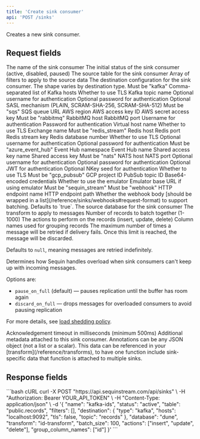 ```yaml
---
title: 'Create sink consumer'
api: 'POST /sinks'
---
```



Creates a new sink consumer.

## Request fields

<ParamField body="name" type="string" required>
  The name of the sink consumer
</ParamField>

<ParamField body="status" type="string" required>
  The initial status of the sink consumer (active, disabled, paused)
</ParamField>

<ParamField body="table" type="string" required>
  The source table for the sink consumer
</ParamField>

<ParamField body="filters" type="array">
  Array of filters to apply to the source data
</ParamField>

<ParamField body="destination" type="object" required>
  The destination configuration for the sink consumer. The shape varies by destination type.
  <Expandable title="Kafka">
    <ParamField body="type" type="string" required>
      Must be "kafka"
    </ParamField>
    <ParamField body="hosts" type="string" required>
      Comma-separated list of Kafka hosts
    </ParamField>
    <ParamField body="tls" type="boolean">
      Whether to use TLS
    </ParamField>
    <ParamField body="topic" type="string" required>
      Kafka topic name
    </ParamField>
    <ParamField body="username" type="string">
      Optional username for authentication
    </ParamField>
    <ParamField body="password" type="string">
      Optional password for authentication
    </ParamField>
    <ParamField body="sasl_mechanism" type="string">
      Optional SASL mechanism (PLAIN, SCRAM-SHA-256, SCRAM-SHA-512)
    </ParamField>
  </Expandable>

  <Expandable title="SQS">
    <ParamField body="type" type="string" required>
      Must be "sqs"
    </ParamField>
    <ParamField body="queue_url" type="string" required>
      SQS queue URL
    </ParamField>
    <ParamField body="region" type="string" required>
      AWS region
    </ParamField>
    <ParamField body="access_key_id" type="string" required>
      AWS access key ID
    </ParamField>
    <ParamField body="secret_access_key" type="string" required>
      AWS secret access key
    </ParamField>
  </Expandable>

  <Expandable title="RabbitMQ">
    <ParamField body="type" type="string" required>
      Must be "rabbitmq"
    </ParamField>
    <ParamField body="host" type="string" required>
      RabbitMQ host
    </ParamField>
    <ParamField body="port" type="integer" required>
      RabbitMQ port
    </ParamField>
    <ParamField body="username" type="string" required>
      Username for authentication
    </ParamField>
    <ParamField body="password" type="string" required>
      Password for authentication
    </ParamField>
    <ParamField body="virtual_host" type="string" required>
      Virtual host name
    </ParamField>
    <ParamField body="tls" type="boolean">
      Whether to use TLS
    </ParamField>
    <ParamField body="exchange" type="string" required>
      Exchange name
    </ParamField>
  </Expandable>

  <Expandable title="Redis Stream">
    <ParamField body="type" type="string" required>
      Must be "redis_stream"
    </ParamField>
    <ParamField body="host" type="string" required>
      Redis host
    </ParamField>
    <ParamField body="port" type="integer" required>
      Redis port
    </ParamField>
    <ParamField body="stream_key" type="string" required>
      Redis stream key
    </ParamField>
    <ParamField body="database" type="integer">
      Redis database number
    </ParamField>
    <ParamField body="tls" type="boolean">
      Whether to use TLS
    </ParamField>
    <ParamField body="username" type="string">
      Optional username for authentication
    </ParamField>
    <ParamField body="password" type="string">
      Optional password for authentication
    </ParamField>
  </Expandable>

  <Expandable title="Azure Event Hub">
    <ParamField body="type" type="string" required>
      Must be "azure_event_hub"
    </ParamField>
    <ParamField body="namespace" type="string" required>
      Event Hub namespace
    </ParamField>
    <ParamField body="event_hub_name" type="string" required>
      Event Hub name
    </ParamField>
    <ParamField body="shared_access_key_name" type="string" required>
      Shared access key name
    </ParamField>
    <ParamField body="shared_access_key" type="string" required>
      Shared access key
    </ParamField>
  </Expandable>

  <Expandable title="NATS">
    <ParamField body="type" type="string" required>
      Must be "nats"
    </ParamField>
    <ParamField body="host" type="string" required>
      NATS host
    </ParamField>
    <ParamField body="port" type="integer" required>
      NATS port
    </ParamField>
    <ParamField body="username" type="string">
      Optional username for authentication
    </ParamField>
    <ParamField body="password" type="string">
      Optional password for authentication
    </ParamField>
    <ParamField body="jwt" type="string">
      Optional JWT for authentication
    </ParamField>
    <ParamField body="nkey_seed" type="string">
      Optional NKey seed for authentication
    </ParamField>
    <ParamField body="tls" type="boolean">
      Whether to use TLS
    </ParamField>
  </Expandable>

  <Expandable title="GCP PubSub">
    <ParamField body="type" type="string" required>
      Must be "gcp_pubsub"
    </ParamField>
    <ParamField body="project_id" type="string" required>
      GCP project ID
    </ParamField>
    <ParamField body="topic_id" type="string" required>
      PubSub topic ID
    </ParamField>
    <ParamField body="credentials" type="string" required>
      Base64-encoded credentials
    </ParamField>
    <ParamField body="use_emulator" type="boolean">
      Whether to use the emulator
    </ParamField>
    <ParamField body="emulator_base_url" type="string">
      Emulator base URL if using emulator
    </ParamField>
  </Expandable>

  <Expandable title="Sequin Stream">
    <ParamField body="type" type="string" required>
      Must be "sequin_stream"
    </ParamField>
  </Expandable>

  <Expandable title="Webhook">
    <ParamField body="type" type="string" required>
      Must be "webhook"
    </ParamField>
    <ParamField body="http_endpoint" type="string" required>
      HTTP endpoint name
    </ParamField>
    <ParamField body="http_endpoint_path" type="string" required>
      HTTP endpoint path
    </ParamField>
    <ParamField body="batch" type="boolean">
      Whether the webhook body [should be wrapped in a list](/reference/sinks/webhooks#request-format) to support batching. Defaults to `true`.
    </ParamField>
  </Expandable>
</ParamField>

<ParamField body="database" type="string" required>
  The source database for the sink consumer
</ParamField>

<ParamField body="transform" type="string">
  The transform to apply to messages
</ParamField>

<ParamField body="batch_size" type="integer">
  Number of records to batch together (1-1000)
</ParamField>

<ParamField body="actions" type="array" required>
  The actions to perform on the records (insert, update, delete)
</ParamField>

<ParamField body="group_column_names" type="array">
  Column names used for grouping records
</ParamField>

<ParamField body="max_retry_count" type="integer">
  The maximum number of times a message will be retried if delivery fails. Once this limit is reached, the message will be discarded.

  Defaults to `null`, meaning messages are retried indefinitely.
</ParamField>

<ParamField body="load_shedding_policy" type="string">
  Determines how Sequin handles overload when sink consumers can't keep up with incoming messages.

  Options are:
  - `pause_on_full` (default) — pauses replication until the buffer has room again
  - `discard_on_full` — drops messages for overloaded consumers to avoid pausing replication

  For more details, see [load shedding policy](/reference/sinks/overview#load_shedding_policy).
</ParamField>

<ParamField body="ack_wait_ms" type="integer">
  Acknowledgement timeout in milliseconds (minimum 500ms)
</ParamField>

<ParamField body="annotations" type="object">
  Additional metadata attached to this sink consumer. Annotations can be any JSON object (not a list or a scalar).
  This data can be referenced in your [transform](/reference/transforms), to have one function include sink-specific data that function is attached to multiple sinks.
</ParamField>

## Response fields

<SinkConsumerResponseSnippet />

<RequestExample>
  ```bash cURL
  curl -X POST "https://api.sequinstream.com/api/sinks" \
    -H "Authorization: Bearer YOUR_API_TOKEN" \
    -H "Content-Type: application/json" \
    -d '{
      "name": "kafka-ids",
      "status": "active",
      "table": "public.records",
      "filters": [],
      "destination": {
        "type": "kafka",
        "hosts": "localhost:9092",
        "tls": false,
        "topic": "records"
      },
      "database": "dune",
      "transform": "id-transform",
      "batch_size": 100,
      "actions": ["insert", "update", "delete"],
      "group_column_names": ["id"]
    }'
  ```
</RequestExample> 

<SinkConsumerResponseExample />